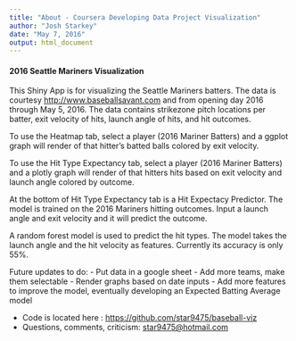 ```yaml
---
title: "About - Coursera Developing Data Project Visualization"
author: "Josh Starkey"
date: "May 7, 2016"
output: html_document
---
```


#### 2016 Seattle Mariners Visualization 

This Shiny App is for visualizing the Seattle Mariners batters.  The data is courtesy <http://www.baseballsavant.com> and from opening day 2016 through May 5, 2016.  The data contains strikezone pitch locations per batter, exit velocity of hits, launch angle of hits, and hit outcomes.

To use the Heatmap tab, select a player (2016 Mariner Batters) and a ggplot graph will render of that hitter's batted balls colored by exit velocity.

To use the Hit Type Expectancy tab, select a player (2016 Mariner Batters) and a plotly graph will render of that hitters hits based on exit velocity and launch angle colored by outcome.

At the bottom of Hit Type Expectancy tab is a Hit Expectacy Predictor.  The model is trained on the 2016 Mariners hitting outcomes.  Input a launch angle and exit velocity and it will predict the outcome.

A random forest model is used to predict the hit types.  The model takes the launch angle and the hit velocity as features.  Currently its accuracy is only 55%.

Future updates to do:
- Put data in a google sheet
- Add more teams, make them selectable
- Render graphs based on date inputs
- Add more features to improve the model, eventually developing an Expected Batting Average model

- Code is located here : <https://github.com/star9475/baseball-viz>
- Questions, comments, criticism: <star9475@hotmail.com>
